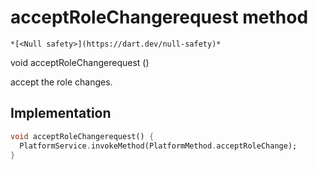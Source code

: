 # acceptRoleChangerequest method

    *[<Null safety>](https://dart.dev/null-safety)*

void acceptRoleChangerequest
()

<p>accept the role changes.</p>

## Implementation

```dart
void acceptRoleChangerequest() {
  PlatformService.invokeMethod(PlatformMethod.acceptRoleChange);
}
```
